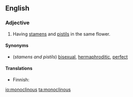 ==English==

===Adjective===
{{en-adj|-}}

# {{context|botany}} Having [[stamen]]s and [[pistil]]s in the same flower.

====Synonyms====
* (''stamens and pistils'') [[bisexual]], [[hermaphroditic]], [[perfect]]

====Translations====
{{trans-top|having stamens and pistils}}
* Finnish: {{t-|fi|kaksineuvoinen}}
{{trans-mid}}
{{trans-bottom}}

[[io:monoclinous]]
[[ta:monoclinous]]